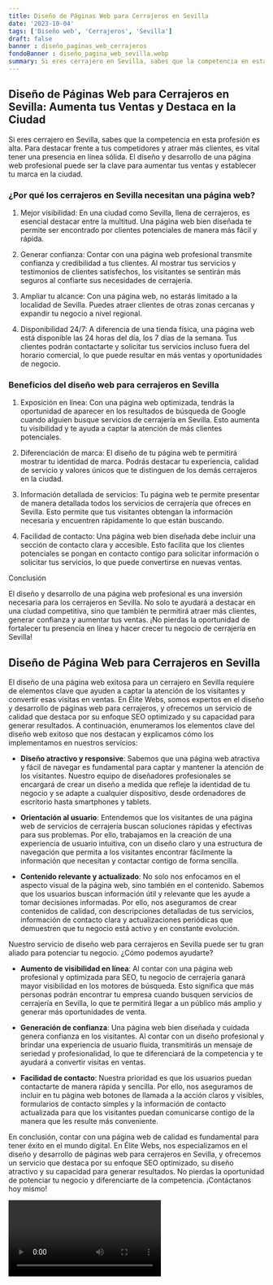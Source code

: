 ```yaml
---
title: Diseño de Páginas Web para Cerrajeros en Sevilla
date: '2023-10-04'
tags: ['Diseño web', 'Cerrajeros', 'Sevilla']
draft: false
banner : diseño_paginas_web_cerrajeros
fondoBanner : diseño_pagina_web_sevilla.webp
summary: Si eres cerrajero en Sevilla, sabes que la competencia en esta profesión es alta. Para destacar frente a tus competidores y atraer más clientes, es vital tener una presencia en línea sólida. El diseño y desarrollo de una página web profesional puede ser la clave para aumentar tus ventas y establecer tu marca en la ciudad.
---
```


## Diseño de Páginas Web para Cerrajeros en Sevilla: Aumenta tus Ventas y Destaca en la Ciudad

Si eres cerrajero en Sevilla, sabes que la competencia en esta profesión es alta. Para destacar frente a tus competidores y atraer más clientes, es vital tener una presencia en línea sólida. El diseño y desarrollo de una página web profesional puede ser la clave para aumentar tus ventas y establecer tu marca en la ciudad.

### ¿Por qué los cerrajeros en Sevilla necesitan una página web?

1. Mejor visibilidad: En una ciudad como Sevilla, llena de cerrajeros, es esencial destacar entre la multitud. Una página web bien diseñada te permite ser encontrado por clientes potenciales de manera más fácil y rápida.

2. Generar confianza: Contar con una página web profesional transmite confianza y credibilidad a tus clientes. Al mostrar tus servicios y testimonios de clientes satisfechos, los visitantes se sentirán más seguros al confiarte sus necesidades de cerrajería.

3. Ampliar tu alcance: Con una página web, no estarás limitado a la localidad de Sevilla. Puedes atraer clientes de otras zonas cercanas y expandir tu negocio a nivel regional.

4. Disponibilidad 24/7: A diferencia de una tienda física, una página web está disponible las 24 horas del día, los 7 días de la semana. Tus clientes podrán contactarte y solicitar tus servicios incluso fuera del horario comercial, lo que puede resultar en más ventas y oportunidades de negocio.

### Beneficios del diseño web para cerrajeros en Sevilla

1. Exposición en línea: Con una página web optimizada, tendrás la oportunidad de aparecer en los resultados de búsqueda de Google cuando alguien busque servicios de cerrajería en Sevilla. Esto aumenta tu visibilidad y te ayuda a captar la atención de más clientes potenciales.

2. Diferenciación de marca: El diseño de tu página web te permitirá mostrar tu identidad de marca. Podrás destacar tu experiencia, calidad de servicio y valores únicos que te distinguen de los demás cerrajeros en la ciudad.

3. Información detallada de servicios: Tu página web te permite presentar de manera detallada todos los servicios de cerrajería que ofreces en Sevilla. Esto permite que tus visitantes obtengan la información necesaria y encuentren rápidamente lo que están buscando.

4. Facilidad de contacto: Una página web bien diseñada debe incluir una sección de contacto clara y accesible. Esto facilita que los clientes potenciales se pongan en contacto contigo para solicitar información o solicitar tus servicios, lo que puede convertirse en nuevas ventas.

Conclusión

El diseño y desarrollo de una página web profesional es una inversión necesaria para los cerrajeros en Sevilla. No solo te ayudará a destacar en una ciudad competitiva, sino que también te permitirá atraer más clientes, generar confianza y aumentar tus ventas. ¡No pierdas la oportunidad de fortalecer tu presencia en línea y hacer crecer tu negocio de cerrajería en Sevilla!

<GifSeo />

<Cta />

## Diseño de Página Web para Cerrajeros en Sevilla

El diseño de una página web exitosa para un cerrajero en Sevilla requiere de elementos clave que ayuden a captar la atención de los visitantes y convertir esas visitas en ventas. En Élite Webs, somos expertos en el diseño y desarrollo de páginas web para cerrajeros, y ofrecemos un servicio de calidad que destaca por su enfoque SEO optimizado y su capacidad para generar resultados. A continuación, enumeramos los elementos clave del diseño web exitoso que nos destacan y explicamos cómo los implementamos en nuestros servicios:

- **Diseño atractivo y responsive**: Sabemos que una página web atractiva y fácil de navegar es fundamental para captar y mantener la atención de los visitantes. Nuestro equipo de diseñadores profesionales se encargará de crear un diseño a medida que refleje la identidad de tu negocio y se adapte a cualquier dispositivo, desde ordenadores de escritorio hasta smartphones y tablets.

- **Orientación al usuario**: Entendemos que los visitantes de una página web de servicios de cerrajería buscan soluciones rápidas y efectivas para sus problemas. Por ello, trabajamos en la creación de una experiencia de usuario intuitiva, con un diseño claro y una estructura de navegación que permita a los visitantes encontrar fácilmente la información que necesitan y contactar contigo de forma sencilla.

- **Contenido relevante y actualizado**: No solo nos enfocamos en el aspecto visual de la página web, sino también en el contenido. Sabemos que los usuarios buscan información útil y relevante que les ayude a tomar decisiones informadas. Por ello, nos aseguramos de crear contenidos de calidad, con descripciones detalladas de tus servicios, información de contacto clara y actualizaciones periódicas que demuestren que tu negocio está activo y en constante evolución.

Nuestro servicio de diseño web para cerrajeros en Sevilla puede ser tu gran aliado para potenciar tu negocio. ¿Cómo podemos ayudarte?

- **Aumento de visibilidad en línea**: Al contar con una página web profesional y optimizada para SEO, tu negocio de cerrajería ganará mayor visibilidad en los motores de búsqueda. Esto significa que más personas podrán encontrar tu empresa cuando busquen servicios de cerrajería en Sevilla, lo que te permitirá llegar a un público más amplio y generar más oportunidades de venta.

- **Generación de confianza**: Una página web bien diseñada y cuidada genera confianza en los visitantes. Al contar con un diseño profesional y brindar una experiencia de usuario fluida, transmitirás un mensaje de seriedad y profesionalidad, lo que te diferenciará de la competencia y te ayudará a convertir visitas en ventas.

- **Facilidad de contacto**: Nuestra prioridad es que los usuarios puedan contactarte de manera rápida y sencilla. Por ello, nos aseguramos de incluir en tu página web botones de llamada a la acción claros y visibles, formularios de contacto simples y la información de contacto actualizada para que los visitantes puedan comunicarse contigo de la manera que les resulte más conveniente.

En conclusión, contar con una página web de calidad es fundamental para tener éxito en el mundo digital. En Élite Webs, nos especializamos en el diseño y desarrollo de páginas web para cerrajeros en Sevilla, y ofrecemos un servicio que destaca por su enfoque SEO optimizado, su diseño atractivo y su capacidad para generar resultados. No pierdas la oportunidad de potenciar tu negocio y diferenciarte de la competencia. ¡Contáctanos hoy mismo!

<Video />

<CtaBot job='Cerrajeros' city='Sevilla'/>

<Gmaps query='Sevilla+españa+maps' />